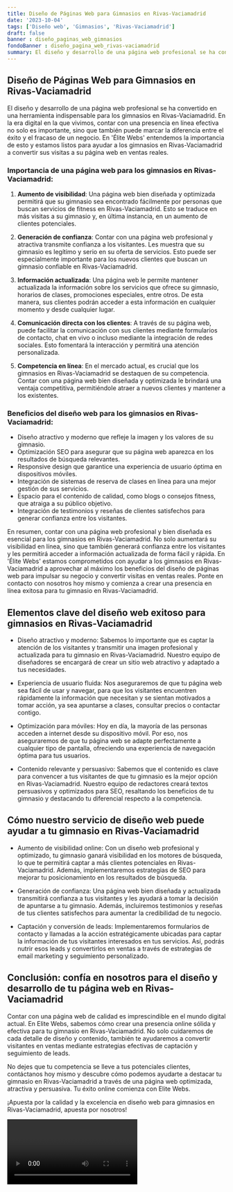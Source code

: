 ```yaml
---
title: Diseño de Páginas Web para Gimnasios en Rivas-Vaciamadrid
date: '2023-10-04'
tags: ['Diseño web', 'Gimnasios', 'Rivas-Vaciamadrid']
draft: false
banner : diseño_paginas_web_gimnasios
fondoBanner : diseño_pagina_web_rivas-vaciamadrid
summary: El diseño y desarrollo de una página web profesional se ha convertido en una herramienta indispensable para los gimnasios en RivasVaciamadrid. En la era digital en la que vivimos, contar con una presencia en línea efectiva no solo es importante, sino que también puede marcar la diferencia entre el éxito y el fracaso de un negocio. En 'Élite Webs' entendemos la importancia de esto y estamos listos para ayudar a los gimnasios en RivasVaciamadrid a convertir sus visitas a su página web en ventas reales.
---
```


## Diseño de Páginas Web para Gimnasios en Rivas-Vaciamadrid

El diseño y desarrollo de una página web profesional se ha convertido en una herramienta indispensable para los gimnasios en Rivas-Vaciamadrid. En la era digital en la que vivimos, contar con una presencia en línea efectiva no solo es importante, sino que también puede marcar la diferencia entre el éxito y el fracaso de un negocio. En 'Élite Webs' entendemos la importancia de esto y estamos listos para ayudar a los gimnasios en Rivas-Vaciamadrid a convertir sus visitas a su página web en ventas reales.

### Importancia de una página web para los gimnasios en Rivas-Vaciamadrid:

1. **Aumento de visibilidad**: Una página web bien diseñada y optimizada permitirá que su gimnasio sea encontrado fácilmente por personas que buscan servicios de fitness en Rivas-Vaciamadrid. Esto se traduce en más visitas a su gimnasio y, en última instancia, en un aumento de clientes potenciales.

2. **Generación de confianza**: Contar con una página web profesional y atractiva transmite confianza a los visitantes. Les muestra que su gimnasio es legítimo y serio en su oferta de servicios. Esto puede ser especialmente importante para los nuevos clientes que buscan un gimnasio confiable en Rivas-Vaciamadrid.

3. **Información actualizada**: Una página web le permite mantener actualizada la información sobre los servicios que ofrece su gimnasio, horarios de clases, promociones especiales, entre otros. De esta manera, sus clientes podrán acceder a esta información en cualquier momento y desde cualquier lugar.

4. **Comunicación directa con los clientes**: A través de su página web, puede facilitar la comunicación con sus clientes mediante formularios de contacto, chat en vivo o incluso mediante la integración de redes sociales. Esto fomentará la interacción y permitirá una atención personalizada.

5. **Competencia en línea**: En el mercado actual, es crucial que los gimnasios en Rivas-Vaciamadrid se destaquen de su competencia. Contar con una página web bien diseñada y optimizada le brindará una ventaja competitiva, permitiéndole atraer a nuevos clientes y mantener a los existentes.

### Beneficios del diseño web para los gimnasios en Rivas-Vaciamadrid:

- Diseño atractivo y moderno que refleje la imagen y los valores de su gimnasio.
- Optimización SEO para asegurar que su página web aparezca en los resultados de búsqueda relevantes.
- Responsive design que garantice una experiencia de usuario óptima en dispositivos móviles.
- Integración de sistemas de reserva de clases en línea para una mejor gestión de sus servicios.
- Espacio para el contenido de calidad, como blogs o consejos fitness, que atraiga a su público objetivo.
- Integración de testimonios y reseñas de clientes satisfechos para generar confianza entre los visitantes.

En resumen, contar con una página web profesional y bien diseñada es esencial para los gimnasios en Rivas-Vaciamadrid. No solo aumentará su visibilidad en línea, sino que también generará confianza entre los visitantes y les permitirá acceder a información actualizada de forma fácil y rápida. En 'Élite Webs' estamos comprometidos con ayudar a los gimnasios en Rivas-Vaciamadrid a aprovechar al máximo los beneficios del diseño de páginas web para impulsar su negocio y convertir visitas en ventas reales. Ponte en contacto con nosotros hoy mismo y comienza a crear una presencia en línea exitosa para tu gimnasio en Rivas-Vaciamadrid.

<GifSeo />

<Cta />

## Elementos clave del diseño web exitoso para gimnasios en Rivas-Vaciamadrid

- Diseño atractivo y moderno: Sabemos lo importante que es captar la atención de los visitantes y transmitir una imagen profesional y actualizada para tu gimnasio en Rivas-Vaciamadrid. Nuestro equipo de diseñadores se encargará de crear un sitio web atractivo y adaptado a tus necesidades.

- Experiencia de usuario fluida: Nos aseguraremos de que tu página web sea fácil de usar y navegar, para que los visitantes encuentren rápidamente la información que necesitan y se sientan motivados a tomar acción, ya sea apuntarse a clases, consultar precios o contactar contigo.

- Optimización para móviles: Hoy en día, la mayoría de las personas acceden a internet desde su dispositivo móvil. Por eso, nos aseguraremos de que tu página web se adapte perfectamente a cualquier tipo de pantalla, ofreciendo una experiencia de navegación óptima para tus usuarios.

- Contenido relevante y persuasivo: Sabemos que el contenido es clave para convencer a tus visitantes de que tu gimnasio es la mejor opción en Rivas-Vaciamadrid. Nuestro equipo de redactores creará textos persuasivos y optimizados para SEO, resaltando los beneficios de tu gimnasio y destacando tu diferencial respecto a la competencia.

## Cómo nuestro servicio de diseño web puede ayudar a tu gimnasio en Rivas-Vaciamadrid

- Aumento de visibilidad online: Con un diseño web profesional y optimizado, tu gimnasio ganará visibilidad en los motores de búsqueda, lo que te permitirá captar a más clientes potenciales en Rivas-Vaciamadrid. Además, implementaremos estrategias de SEO para mejorar tu posicionamiento en los resultados de búsqueda.

- Generación de confianza: Una página web bien diseñada y actualizada transmitirá confianza a tus visitantes y les ayudará a tomar la decisión de apuntarse a tu gimnasio. Además, incluiremos testimonios y reseñas de tus clientes satisfechos para aumentar la credibilidad de tu negocio.

- Captación y conversión de leads: Implementaremos formularios de contacto y llamadas a la acción estratégicamente ubicadas para captar la información de tus visitantes interesados en tus servicios. Así, podrás nutrir esos leads y convertirlos en ventas a través de estrategias de email marketing y seguimiento personalizado.

## Conclusión: confía en nosotros para el diseño y desarrollo de tu página web en Rivas-Vaciamadrid

Contar con una página web de calidad es imprescindible en el mundo digital actual. En Elite Webs, sabemos cómo crear una presencia online sólida y efectiva para tu gimnasio en Rivas-Vaciamadrid. No solo cuidaremos de cada detalle de diseño y contenido, también te ayudaremos a convertir visitantes en ventas mediante estrategias efectivas de captación y seguimiento de leads.

No dejes que tu competencia se lleve a tus potenciales clientes, contáctanos hoy mismo y descubre cómo podemos ayudarte a destacar tu gimnasio en Rivas-Vaciamadrid a través de una página web optimizada, atractiva y persuasiva. Tu éxito online comienza con Elite Webs.

¡Apuesta por la calidad y la excelencia en diseño web para gimnasios en Rivas-Vaciamadrid, apuesta por nosotros!

<Video />

<CtaBot job='Gimnasios' city='Rivas-Vaciamadrid'/>

<Gmaps query='Rivas-Vaciamadrid+españa+maps' />